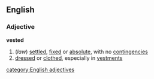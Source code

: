==English==
===Adjective===
'''vested'''
#(''law'') [[settled]], [[fixed]] or [[absolute]], with no [[contingencies]]
#[[dressed]] or [[clothed]], especially in [[vestments]]
[[category:English adjectives]]